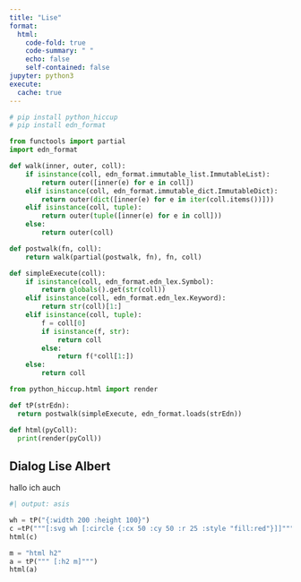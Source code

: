 ```yaml
---
title: "Lise"
format:
  html:
    code-fold: true
    code-summary: " "
    echo: false
    self-contained: false
jupyter: python3
execute:
  cache: true
---
```


```python
# pip install python_hiccup
# pip install edn_format

from functools import partial
import edn_format

def walk(inner, outer, coll):
    if isinstance(coll, edn_format.immutable_list.ImmutableList):
        return outer([inner(e) for e in coll])
    elif isinstance(coll, edn_format.immutable_dict.ImmutableDict):
        return outer(dict([inner(e) for e in iter(coll.items())]))
    elif isinstance(coll, tuple):
        return outer(tuple([inner(e) for e in coll]))
    else:
        return outer(coll)

def postwalk(fn, coll):
    return walk(partial(postwalk, fn), fn, coll)
```

```python
def simpleExecute(coll):
    if isinstance(coll, edn_format.edn_lex.Symbol):
        return globals().get(str(coll))
    elif isinstance(coll, edn_format.edn_lex.Keyword):
        return str(coll)[1:]
    elif isinstance(coll, tuple):
        f = coll[0]
        if isinstance(f, str):
            return coll
        else:
            return f(*coll[1:])
    else:
        return coll
```

```python
from python_hiccup.html import render

def tP(strEdn):
  return postwalk(simpleExecute, edn_format.loads(strEdn))

def html(pyColl):
  print(render(pyColl))
```

## Dialog Lise Albert
hallo
ich auch

```python
#| output: asis

wh = tP("{:width 200 :height 100}")
c =tP("""[:svg wh [:circle {:cx 50 :cy 50 :r 25 :style "fill:red"}]]""")
html(c)

m = "html h2"
a = tP(""" [:h2 m]""")
html(a)
```
